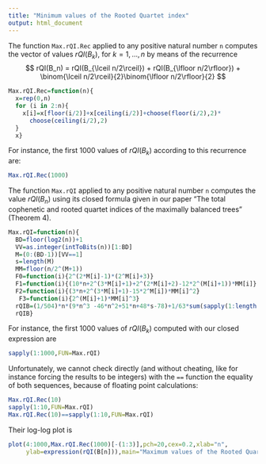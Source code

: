 ```yaml
---
title: "Minimum values of the Rooted Quartet index"
output: html_document
---
```


The function `Max.rQI.Rec` applied to any positive natural number `n` 
computes the vector of values $rQI(B_k)$, for $k=1,...,n$
by means of the recurrence
$$
rQI(B_n) = rQI(B_{\lceil n/2\rceil}) + rQI(B_{\lfloor n/2\rfloor}) + \binom{\lceil n/2\rceil}{2}\binom{\lfloor n/2\rfloor}{2}
$$
```r
Max.rQI.Rec=function(n){
  x=rep(0,n)
  for (i in 2:n){
    x[i]=x[floor(i/2)]+x[ceiling(i/2)]+choose(floor(i/2),2)*
      choose(ceiling(i/2),2)
  }
  x}
```

For instance, the first 1000 values of $rQI(B_k)$ according to this recurrence are:
```r
Max.rQI.Rec(1000)
```

The function `Max.rQI` applied to any positive natural number `n`
computes the value $rQI(B_n)$ using its closed formula given in our paper "The total cophenetic and rooted quartet indices of the maximally balanced trees" (Theorem 4).

```r
Max.rQI=function(n){
  BD=floor(log2(n))+1
  VV=as.integer(intToBits(n))[1:BD]
  M=(0:(BD-1))[VV==1]
  s=length(M)
  MM=floor(n/2^(M+1))
  F0=function(i){2^(2*M[i]-1)*(2^M[i]+3)}
  F1=function(i){(10*n+2^(3*M[i]+1)+2^(2*M[i]+2)-12*2^(M[i]+1))*MM[i]}
  F2=function(i){(3*n+2^(3*M[i]+1)-15*2^M[i])*MM[i]^2}
   F3=function(i){2^(M[i]+1)*MM[i]^3}
  rQIB=(1/504)*n*(9*n^3 -46*n^2+51*n+48*s-78)+1/63*sum(sapply(1:length(M),FUN=F0))+1/42*sum(sapply(1:length(M),FUN=F1))+1/21*sum(sapply(1:length(M),FUN=F2))-1/7*sum(sapply(1:length(M),FUN=F3))
  rQIB}
```

For instance, the first 1000 values of $rQI(B_k)$ computed with our closed expression are
```r
sapply(1:1000,FUN=Max.rQI)
```

Unfortunately, we cannot check directly (and without cheating, like for instance forcing the results to be integers) with the `==` function the equality of both sequences, because of floating point calculations:

```r
Max.rQI.Rec(10)
sapply(1:10,FUN=Max.rQI)
Max.rQI.Rec(10)==sapply(1:10,FUN=Max.rQI)
```




Their log-log plot is
```r
plot(4:1000,Max.rQI.Rec(1000)[-(1:3)],pch=20,cex=0.2,xlab="n",
     ylab=expression(rQI(B[n])),main="Maximum values of the Rooted Quartet index",log="xy")
```
